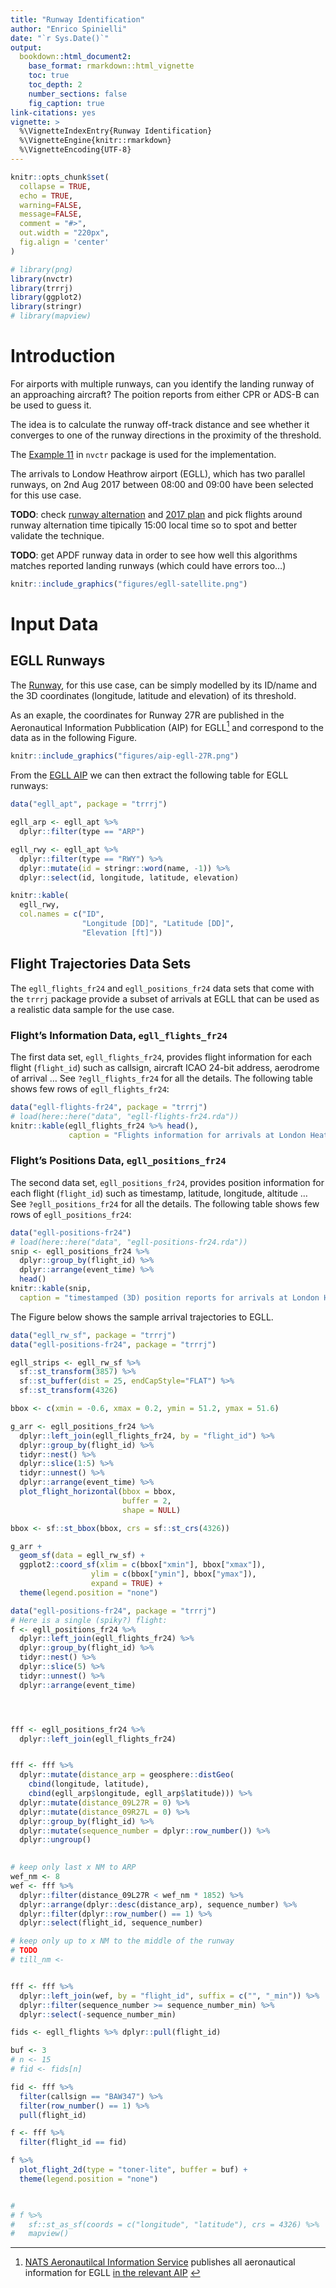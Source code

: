 ```yaml
---
title: "Runway Identification"
author: "Enrico Spinielli"
date: "`r Sys.Date()`"
output:
  bookdown::html_document2:
    base_format: rmarkdown::html_vignette
    toc: true
    toc_depth: 2
    number_sections: false
    fig_caption: true
link-citations: yes
vignette: >
  %\VignetteIndexEntry{Runway Identification}
  %\VignetteEngine{knitr::rmarkdown}
  %\VignetteEncoding{UTF-8}
---
```


```r
knitr::opts_chunk$set(
  collapse = TRUE,
  echo = TRUE,
  warning=FALSE,
  message=FALSE,
  comment = "#>",
  out.width = "220px",
  fig.align = 'center'
)

# library(png)
library(nvctr)
library(trrrj)
library(ggplot2)
library(stringr)
# library(mapview)
```

# Introduction

For airports with multiple runways, can you identify the landing runway
of an approaching aircraft?
The poition reports from either CPR or ADS-B can be used to guess it.

The idea is to calculate the runway off-track distance and see whether it converges
to one of the runway directions in the proximity of the threshold.

The [Example 11][ex11] in `nvctr` package is used for the implementation.
 

The arrivals to Londow Heathrow airport (EGLL), which has two parallel runways,
on 2nd Aug 2017 between 08:00 and 09:00 have been selected for this use case.

**TODO**: check [runway alternation][rwy-alternation] and [2017 plan][rwy-alternation-2017]
and pick flights around runway alternation time tipically 15:00 local time so to
spot and better validate the technique.

**TODO**: get APDF runway data in order to see how well this algorithms matches
reported landing runways (which could have errors too...)

```r
knitr::include_graphics("figures/egll-satellite.png")
```

[ex11]: <https://nvctr.ansperformance.eu/articles/position-calculations.html#example-11-cross-track-intersection> "Example 11 - nvctr package"
[rwy-alternation]: <https://www.heathrow.com/noise/heathrow-operations/runway-alternation> "Runway alternation - EGLL"
[rwy-alternation-2017]: <https://www.heathrow.com/file_source/HeathrowNoise/Static/Runway_Alternation_Programme_2017.pdf> "Runway alternation plan 2017 - EGLL"

# Input Data

## EGLL Runways

The [Runway](https://en.wikipedia.org/wiki/Runway), for this use case, can be simply
modelled by its ID/name and the 3D coordinates (longitude, latitude and elevation) of
its threshold.


As an exaple, the coordinates for Runway 27R are published in the
Aeronautical Information Pubblication (AIP) for EGLL^[
[NATS Aeronautilcal Information Service][egll-aip] publishes all aeronautical
information for EGLL [in the relevant AIP][egll-aip] ] and correspond
to the data as in the following Figure.

```r
knitr::include_graphics("figures/aip-egll-27R.png")
```

From the [EGLL AIP][egll-aip] we can then extract the following table for EGLL runways:

```r
data("egll_apt", package = "trrrj")

egll_arp <- egll_apt %>%
  dplyr::filter(type == "ARP")

egll_rwy <- egll_apt %>%
  dplyr::filter(type == "RWY") %>% 
  dplyr::mutate(id = stringr::word(name, -1)) %>% 
  dplyr::select(id, longitude, latitude, elevation)

knitr::kable(
  egll_rwy,
  col.names = c("ID",
                "Longitude [DD]", "Latitude [DD]",
                "Elevation [ft]"))
```


[nats-aip]: <http://www.nats-uk.ead-it.com/public/index.php%3Foption=com_content&task=blogcategory&id=1&Itemid=2.html> "Aeronautical Information Service - NATS"
[egll-aip]: <http://www.nats-uk.ead-it.com/public/index.php%3Foption=com_content&task=blogcategory&id=94&Itemid=143.html> "AIP - EGLL"




## Flight Trajectories Data Sets

The `egll_flights_fr24` and `egll_positions_fr24` data sets that come with the `trrrj` package
provide a subset of arrivals at EGLL that can be used as a realistic data sample for
the use case.


### Flight's Information Data, `egll_flights_fr24`

The first data set, `egll_flights_fr24`, provides flight information for each flight (`flight_id`)
such as 
callsign, aircraft ICAO 24-bit address, aerodrome of arrival ...
See `?egll_flights_fr24` for all the details.
The following table shows few rows of `egll_flights_fr24`:

```r
data("egll-flights-fr24", package = "trrrj")
# load(here::here("data", "egll-flights-fr24.rda"))
knitr::kable(egll_flights_fr24 %>% head(),
             caption = "Flights information for arrivals at London Heathrow (few rows.)")
```


### Flight's Positions Data, `egll_positions_fr24`

The second data set, `egll_positions_fr24`, provides position information for each flight (`flight_id`)
such as 
timestamp, latitude, longitude, altitude ...
See `?egll_positions_fr24` for all the details.
The following table shows few rows of `egll_positions_fr24`:


```r
data("egll-positions-fr24")
# load(here::here("data", "egll-positions-fr24.rda"))
snip <- egll_positions_fr24 %>%
  dplyr::group_by(flight_id) %>% 
  dplyr::arrange(event_time) %>% 
  head()
knitr::kable(snip,
  caption = "timestamped (3D) position reports for arrivals at London Heathrow (few rows).")
```


The Figure below shows the sample arrival trajectories to EGLL.

```r
data("egll_rw_sf", package = "trrrj")
data("egll-positions-fr24", package = "trrrj")

egll_strips <- egll_rw_sf %>% 
  sf::st_transform(3857) %>%
  sf::st_buffer(dist = 25, endCapStyle="FLAT") %>%
  sf::st_transform(4326)

bbox <- c(xmin = -0.6, xmax = 0.2, ymin = 51.2, ymax = 51.6)

g_arr <- egll_positions_fr24 %>%
  dplyr::left_join(egll_flights_fr24, by = "flight_id") %>% 
  dplyr::group_by(flight_id) %>% 
  tidyr::nest() %>% 
  dplyr::slice(1:5) %>% 
  tidyr::unnest() %>% 
  dplyr::arrange(event_time) %>% 
  plot_flight_horizontal(bbox = bbox,
                         buffer = 2,
                         shape = NULL)

bbox <- sf::st_bbox(bbox, crs = sf::st_crs(4326))

g_arr + 
  geom_sf(data = egll_rw_sf) +
  ggplot2::coord_sf(xlim = c(bbox["xmin"], bbox["xmax"]),
                  ylim = c(bbox["ymin"], bbox["ymax"]),
                  expand = TRUE) +
  theme(legend.position = "none")
```




```r
data("egll-positions-fr24", package = "trrrj")
# Here is a single (spiky?) flight:
f <- egll_positions_fr24 %>%
  dplyr::left_join(egll_flights_fr24) %>% 
  dplyr::group_by(flight_id) %>% 
  tidyr::nest() %>% 
  dplyr::slice(5) %>% 
  tidyr::unnest() %>% 
  dplyr::arrange(event_time)




fff <- egll_positions_fr24 %>%
  dplyr::left_join(egll_flights_fr24)


fff <- fff %>% 
  dplyr::mutate(distance_arp = geosphere::distGeo(
    cbind(longitude, latitude),
    cbind(egll_arp$longitude, egll_arp$latitude))) %>% 
  dplyr::mutate(distance_09L27R = 0) %>% 
  dplyr::mutate(distance_09R27L = 0) %>% 
  dplyr::group_by(flight_id) %>% 
  dplyr::mutate(sequence_number = dplyr::row_number()) %>% 
  dplyr::ungroup()
  

# keep only last x NM to ARP
wef_nm <- 8
wef <- fff %>% 
  dplyr::filter(distance_09L27R < wef_nm * 1852) %>%
  dplyr::arrange(dplyr::desc(distance_arp), sequence_number) %>%
  dplyr::filter(dplyr::row_number() == 1) %>%
  dplyr::select(flight_id, sequence_number)

# keep only up to x NM to the middle of the runway
# TODO
# till_nm <- 


fff <- fff %>% 
  dplyr::left_join(wef, by = "flight_id", suffix = c("", "_min")) %>% 
  dplyr::filter(sequence_number >= sequence_number_min) %>% 
  dplyr::select(-sequence_number_min)

fids <- egll_flights %>% dplyr::pull(flight_id)

buf <- 3
# n <- 15
# fid <- fids[n]

fid <- fff %>%
  filter(callsign == "BAW347") %>%
  filter(row_number() == 1) %>%
  pull(flight_id)

f <- fff %>% 
  filter(flight_id == fid)

f %>%
  plot_flight_2d(type = "toner-lite", buffer = buf) +
  theme(legend.position = "none")


# 
# f %>% 
#   sf::st_as_sf(coords = c("longitude", "latitude"), crs = 4326) %>% 
#   mapview()

```

